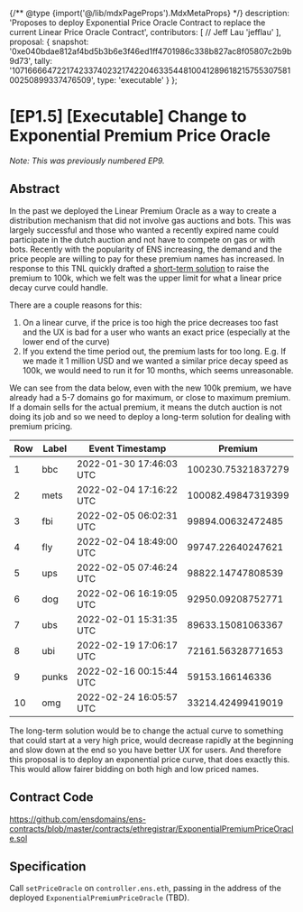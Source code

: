 {/** @type {import('@/lib/mdxPageProps').MdxMetaProps} */}
    description: 'Proposes to deploy Exponential Price Oracle Contract to replace the current Linear Price Oracle Contract',
    contributors: [
        // Jeff Lau
        'jefflau'
    ],
    proposal: {
        snapshot: '0xe040bdae812af4bd5b3b6e3f46ed1ff4701986c338b827ac8f05807c2b9b9d73',
        tally: '107166664722174233740232174220463354481004128961821575530758100250899337476509',
        type: 'executable'
    }
};

# [EP1.5] [Executable] Change to Exponential Premium Price Oracle

_Note: This was previously numbered EP9._

## Abstract

In the past we deployed the Linear Premium Oracle as a way to create a distribution mechanism that did not involve gas auctions and bots. This was largely successful and those who wanted a recently expired name could participate in the dutch auction and not have to compete on gas or with bots. Recently with the popularity of ENS increasing, the demand and the price people are willing to pay for these premium names has increased. In response to this TNL quickly drafted a [short-term solution](https://discuss.ens.domains/t/ep5-executable-set-the-temporary-premium-start-price-to-100-000/9336) to raise the premium to 100k, which we felt was the upper limit for what a linear price decay curve could handle.

There are a couple reasons for this:

1. On a linear curve, if the price is too high the price decreases too fast and the UX is bad for a user who wants an exact price (especially at the lower end of the curve)
2. If you extend the time period out, the premium lasts for too long. E.g. If we made it 1 million USD and we wanted a similar price decay speed as 100k, we would need to run it for 10 months, which seems unreasonable.

We can see from the data below, even with the new 100k premium, we have already had a 5-7 domains go for maximum, or close to maximum premium. If a domain sells for the actual premium, it means the dutch auction is not doing its job and so we need to deploy a long-term solution for dealing with premium pricing.

| Row | Label | Event Timestamp | Premium |
| --- | ----- | --------------- | ------- |
| 1   | bbc   | 2022-01-30 17:46:03 UTC | 100230.75321837279 |
| 2   | mets  | 2022-02-04 17:16:22 UTC | 100082.49847319399 |
| 3   | fbi   | 2022-02-05 06:02:31 UTC | 99894.00632472485 |
| 4   | fly   | 2022-02-04 18:49:00 UTC | 99747.22640247621 |
| 5   | ups   | 2022-02-05 07:46:24 UTC | 98822.14747808539 |
| 6   | dog   | 2022-02-06 16:19:05 UTC | 92950.09208752771 |
| 7   | ubs   | 2022-02-01 15:31:35 UTC | 89633.15081063367 |
| 8   | ubi   | 2022-02-19 17:06:17 UTC | 72161.56328771653 |
| 9   | punks | 2022-02-16 00:15:44 UTC | 59153.166146336 |
| 10  | omg   | 2022-02-24 16:05:57 UTC | 33214.42499419019 |

The long-term solution would be to change the actual curve to something that could start at a very high price, would decrease rapidly at the beginning and slow down at the end so you have better UX for users. And therefore this proposal is to deploy an exponential price curve, that does exactly this. This would allow fairer bidding on both high and low priced names.

## Contract Code

https://github.com/ensdomains/ens-contracts/blob/master/contracts/ethregistrar/ExponentialPremiumPriceOracle.sol

## Specification

Call `setPriceOracle` on `controller.ens.eth`, passing in the address of the deployed `ExponentialPremiumPriceOracle` (TBD).

```

```
